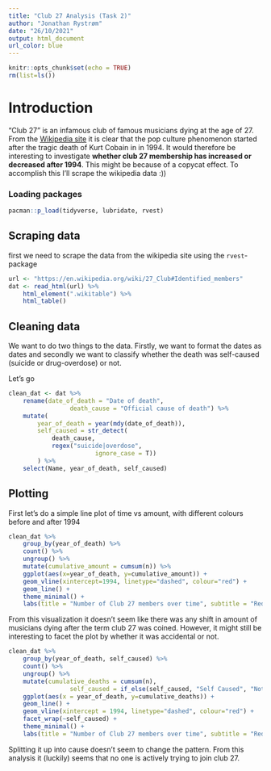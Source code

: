 ```yaml
---
title: "Club 27 Analysis (Task 2)"
author: "Jonathan Rystrøm"
date: "26/10/2021"
output: html_document
url_color: blue
---
```


```r
knitr::opts_chunk$set(echo = TRUE)
rm(list=ls())
```

# Introduction
"Club 27" is an infamous club of famous musicians dying at the age of 27. From the [Wikipedia site](https://en.wikipedia.org/wiki/27_Club#History) it is clear that the pop culture phenomenon started after the tragic death of Kurt Cobain in in 1994. It would therefore be interesting to investigate **whether club 27 membership has increased or decreased after 1994**. This might be because of a copycat effect. To accomplish this I'll scrape the wikipedia data :)) 

### Loading packages
```r
pacman::p_load(tidyverse, lubridate, rvest)
```

## Scraping data
first we need to scrape the data from the wikipedia site using the `rvest`-package
```r
url <- "https://en.wikipedia.org/wiki/27_Club#Identified_members"
dat <- read_html(url) %>% 
	html_element(".wikitable") %>% 
	html_table()
```

## Cleaning data
We want to do two things to the data. Firstly, we want to format the dates as dates and secondly we want to classify whether the death was self-caused (suicide or drug-overdose) or not. 

Let's go
```r
clean_dat <- dat %>%
	rename(date_of_death = "Date of death",
				 death_cause = "Official cause of death") %>%
	mutate(
		year_of_death = year(mdy(date_of_death)),
		self_caused = str_detect(
			death_cause, 
			regex("suicide|overdose", 
						ignore_case = T))
		) %>%
	select(Name, year_of_death, self_caused)
```

## Plotting
First let's do a simple line plot of time vs amount, with different colours before and after 1994
```r
clean_dat %>% 
	group_by(year_of_death) %>% 
	count() %>% 
	ungroup() %>% 
	mutate(cumulative_amount = cumsum(n)) %>% 
	ggplot(aes(x=year_of_death, y=cumulative_amount)) + 
	geom_vline(xintercept=1994, linetype="dashed", colour="red") + 
	geom_line() + 
	theme_minimal() + 
	labs(title = "Number of Club 27 members over time", subtitle = "Red line denotes death of Kurt Cobain", y = "Total Club 27 Members", x = "Year")
```
From this visualization it doesn't seem like there was any shift in amount of musicians dying after the term club 27 was coined. However, it might still be interesting to facet the plot by whether it was accidental or not. 

```r
clean_dat %>% 
	group_by(year_of_death, self_caused) %>% 
	count() %>% 
	ungroup() %>% 
	mutate(cumulative_deaths = cumsum(n), 
				 self_caused = if_else(self_caused, "Self Caused", "Not Self Caused")) %>% 
	ggplot(aes(x = year_of_death, y=cumulative_deaths)) + 
	geom_line() + 
	geom_vline(xintercept = 1994, linetype="dashed", colour="red") + 
	facet_wrap(~self_caused) + 
	theme_minimal() + 
	labs(title = "Number of Club 27 members over time", subtitle = "Red line denotes death of Kurt Cobain", y = "Total Club 27 Members", x = "Year")
```

Splitting it up into cause doesn't seem to change the pattern. From this analysis it (luckily) seems that no one is actively trying to join club 27. 
